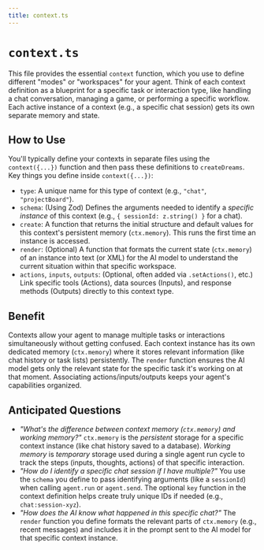 ```yaml
---
title: context.ts
---
```


# `context.ts`

This file provides the essential `context` function, which you use to define different "modes" or "workspaces" for your agent. Think of each context definition as a blueprint for a specific task or interaction type, like handling a chat conversation, managing a game, or performing a specific workflow. Each active instance of a context (e.g., a specific chat session) gets its own separate memory and state.

## How to Use

You'll typically define your contexts in separate files using the `context({...})` function and then pass these definitions to `createDreams`. Key things you define inside `context({...})`:

-   `type`: A unique name for this type of context (e.g., `"chat"`, `"projectBoard"`).
-   `schema`: (Using Zod) Defines the arguments needed to identify a _specific instance_ of this context (e.g., `{ sessionId: z.string() }` for a chat).
-   `create`: A function that returns the initial structure and default values for this context's persistent memory (`ctx.memory`). This runs the first time an instance is accessed.
-   `render`: (Optional) A function that formats the current state (`ctx.memory`) of an instance into text (or XML) for the AI model to understand the current situation within that specific workspace.
-   `actions`, `inputs`, `outputs`: (Optional, often added via `.setActions()`, etc.) Link specific tools (Actions), data sources (Inputs), and response methods (Outputs) directly to this context type.

## Benefit

Contexts allow your agent to manage multiple tasks or interactions simultaneously without getting confused. Each context instance has its own dedicated memory (`ctx.memory`) where it stores relevant information (like chat history or task lists) persistently. The `render` function ensures the AI model gets only the relevant state for the specific task it's working on at that moment. Associating actions/inputs/outputs keeps your agent's capabilities organized.

## Anticipated Questions

-   _"What's the difference between context memory (`ctx.memory`) and working memory?"_
    `ctx.memory` is the _persistent_ storage for a specific context instance (like chat history saved to a database). _Working memory_ is _temporary_ storage used during a single agent run cycle to track the steps (inputs, thoughts, actions) of that specific interaction.
-   _"How do I identify a specific chat session if I have multiple?"_
    You use the `schema` you define to pass identifying arguments (like a `sessionId`) when calling `agent.run` or `agent.send`. The optional `key` function in the context definition helps create truly unique IDs if needed (e.g., `chat:session-xyz`).
-   _"How does the AI know what happened in this specific chat?"_
    The `render` function you define formats the relevant parts of `ctx.memory` (e.g., recent messages) and includes it in the prompt sent to the AI model for that specific context instance. 